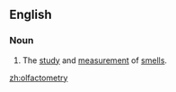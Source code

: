 ==English==

===Noun===
{{en-noun|-}}

# The [[study]] and [[measurement]] of [[smells]].

[[zh:olfactometry]]